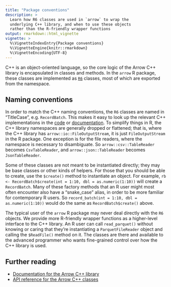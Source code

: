 ```yaml
---
title: "Package conventions"
description: >
  Learn how R6 classes are used in `arrow` to wrap the 
  underlying C++ library, and when to use these objects
  rather than the R-friendly wrapper functions
output: rmarkdown::html_vignette
vignette: >
  %\VignetteIndexEntry{Package conventions}
  %\VignetteEngine{knitr::rmarkdown}
  %\VignetteEncoding{UTF-8}
---
```


C++ is an object-oriented language, so the core logic of the Arrow C++ library is encapsulated in classes and methods. In the `arrow` R package, these classes are implemented as [`R6`](https://r6.r-lib.org) classes, most of which are exported from the namespace.

## Naming conventions

In order to match the C++ naming conventions, the `R6` classes are named in "TitleCase", e.g. `RecordBatch`. This makes it easy to look up the relevant C++ implementations in the [code](https://github.com/apache/arrow/tree/master/cpp) or [documentation](https://arrow.apache.org/docs/cpp/). To simplify things in R, the C++ library namespaces are generally dropped or flattened; that is, where the C++ library has `arrow::io::FileOutputStream`, it is just `FileOutputStream` in the R package. One exception is for the file readers, where the namespace is necessary to disambiguate. So `arrow::csv::TableReader` becomes `CsvTableReader`, and `arrow::json::TableReader` becomes `JsonTableReader`.

Some of these classes are not meant to be instantiated directly; they may be base classes or other kinds of helpers. For those that you should be able to create, use the `$create()` method to instantiate an object. For example, `rb <- RecordBatch$create(int = 1:10, dbl = as.numeric(1:10))` will create a `RecordBatch`. Many of these factory methods that an R user might most often encounter also have a "snake_case" alias, in order to be more familiar for contemporary R users. So `record_batch(int = 1:10, dbl = as.numeric(1:10))` would do the same as `RecordBatch$create()` above.

The typical user of the `arrow` R package may never deal directly with the `R6` objects. We provide more R-friendly wrapper functions as a higher-level interface to the C++ library. An R user can call `read_parquet()` without knowing or caring that they're instantiating a `ParquetFileReader` object and calling the `$ReadFile()` method on it. The classes are there and available to the advanced programmer who wants fine-grained control over how the C++ library is used.

## Further reading

- [Documentation for the Arrow C++ library](https://arrow.apache.org/docs/cpp/)
- [API reference for the Arrow C++ classes](https://arrow.apache.org/docs/cpp/api.html)


